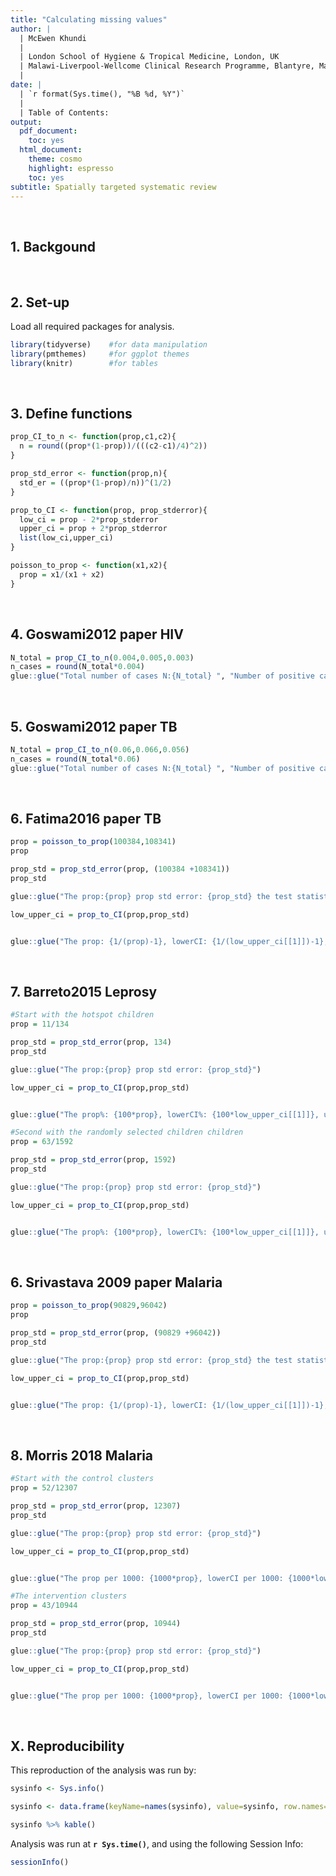 ```yaml
---
title: "Calculating missing values"
author: |
  | McEwen Khundi
  |
  | London School of Hygiene & Tropical Medicine, London, UK
  | Malawi-Liverpool-Wellcome Clinical Research Programme, Blantyre, Malawi
  |
date: |
  | `r format(Sys.time(), "%B %d, %Y")`
  |
  | Table of Contents:
output:
  pdf_document:
    toc: yes
  html_document:
    theme: cosmo
    highlight: espresso
    toc: yes
subtitle: Spatially targeted systematic review
---
```


<br>

## 1. Backgound


<br>

## 2. Set-up

Load all required packages for analysis.

```r
library(tidyverse)    #for data manipulation
library(pmthemes)     #for ggplot themes
library(knitr)        #for tables

```

<br>

## 3. Define functions

```r

prop_CI_to_n <- function(prop,c1,c2){
  n = round((prop*(1-prop))/(((c2-c1)/4)^2))
}

prop_std_error <- function(prop,n){
  std_er = ((prop*(1-prop)/n))^(1/2)
}

prop_to_CI <- function(prop, prop_stderror){
  low_ci = prop - 2*prop_stderror
  upper_ci = prop + 2*prop_stderror
  list(low_ci,upper_ci)
}

poisson_to_prop <- function(x1,x2){
  prop = x1/(x1 + x2)
}


```

<br>

## 4. Goswami2012 paper HIV

```r
N_total = prop_CI_to_n(0.004,0.005,0.003)
n_cases = round(N_total*0.004)
glue::glue("Total number of cases N:{N_total} ", "Number of positive cases n:{n_cases}")
```
<br>

## 5. Goswami2012 paper TB

```r
N_total = prop_CI_to_n(0.06,0.066,0.056)
n_cases = round(N_total*0.06)
glue::glue("Total number of cases N:{N_total} ", "Number of positive cases n:{n_cases}")
```
<br>

## 6. Fatima2016 paper TB

```r
prop = poisson_to_prop(100384,108341)
prop

prop_std = prop_std_error(prop, (100384 +108341))
prop_std

glue::glue("The prop:{prop} prop std error: {prop_std} the test statistic {(0.5-prop)/prop_std}")

low_upper_ci = prop_to_CI(prop,prop_std)


glue::glue("The prop: {1/(prop)-1}, lowerCI: {1/(low_upper_ci[[1]])-1}, upperCI: {1/(low_upper_ci[[2]])-1}")
```
<br>

## 7. Barreto2015 Leprosy

```r

#Start with the hotspot children
prop = 11/134

prop_std = prop_std_error(prop, 134)
prop_std

glue::glue("The prop:{prop} prop std error: {prop_std}")

low_upper_ci = prop_to_CI(prop,prop_std)


glue::glue("The prop%: {100*prop}, lowerCI%: {100*low_upper_ci[[1]]}, upperCI%: {100*low_upper_ci[[2]]}")

#Second with the randomly selected children children
prop = 63/1592

prop_std = prop_std_error(prop, 1592)
prop_std

glue::glue("The prop:{prop} prop std error: {prop_std}")

low_upper_ci = prop_to_CI(prop,prop_std)


glue::glue("The prop%: {100*prop}, lowerCI%: {100*low_upper_ci[[1]]}, upperCI%: {100*low_upper_ci[[2]]}")


```

<br>

## 6. Srivastava 2009  paper Malaria

```r
prop = poisson_to_prop(90829,96042)
prop

prop_std = prop_std_error(prop, (90829 +96042))
prop_std

glue::glue("The prop:{prop} prop std error: {prop_std} the test statistic {(0.5-prop)/prop_std}")

low_upper_ci = prop_to_CI(prop,prop_std)


glue::glue("The prop: {1/(prop)-1}, lowerCI: {1/(low_upper_ci[[1]])-1}, upperCI: {1/(low_upper_ci[[2]])-1}")
```

<br>

## 8. Morris 2018 Malaria

```r
#Start with the control clusters
prop = 52/12307

prop_std = prop_std_error(prop, 12307)
prop_std

glue::glue("The prop:{prop} prop std error: {prop_std}")

low_upper_ci = prop_to_CI(prop,prop_std)


glue::glue("The prop per 1000: {1000*prop}, lowerCI per 1000: {1000*low_upper_ci[[1]]}, upperCI per 1000: {1000*low_upper_ci[[2]]}")

#The intervention clusters
prop = 43/10944

prop_std = prop_std_error(prop, 10944)
prop_std

glue::glue("The prop:{prop} prop std error: {prop_std}")

low_upper_ci = prop_to_CI(prop,prop_std)


glue::glue("The prop per 1000: {1000*prop}, lowerCI per 1000: {1000*low_upper_ci[[1]]}, upperCI per 1000: {1000*low_upper_ci[[2]]}")


```


<br>

## X. Reproducibility

This reproduction of the analysis was run by: 

```r

sysinfo <- Sys.info()

sysinfo <- data.frame(keyName=names(sysinfo), value=sysinfo, row.names=NULL)

sysinfo %>% kable()
```

Analysis was run at **`r Sys.time()`**, and using the following Session Info:

```r
sessionInfo()
```
